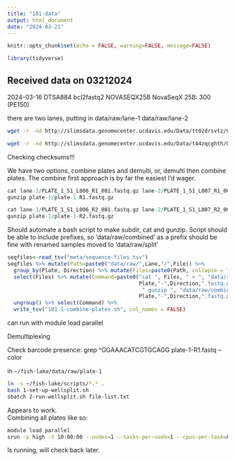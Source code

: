 ```yaml
---
title: "101-data"
output: html_document
date: "2024-03-21"
---
```


```r
knitr::opts_chunk$set(echo = FALSE, warning=FALSE, message=FALSE)
```

```r
library(tidyverse)
```

## Received data on 03212024

2024-03-16	DTSA884	bcl2fastq2	NOVASEQX25B	NovaSeqX 25B: 300 (PE150)    

there are two lanes, putting in data/raw/lane-1 data/raw/lane-2    

```sh
wget -r -nd http://slimsdata.genomecenter.ucdavis.edu/Data/tt02drsvtz/Un_DTSA886/Project_AFSP_TUI_CHUB_RAD_L1/ .

wget -r -nd http://slimsdata.genomecenter.ucdavis.edu/Data/t44zqcghth/Un_DTSA886/Project_AFSP_TUI_CHUB_RAD_L2/ .
```


Checking checksums!!!     

We have two options, combine plates and demulti, or, demulti then combine plates. The combine first approach is by far the easiest I'd wager.

```r
cat lane-1/PLATE_1_S1_L006_R1_001.fastq.gz lane-2/PLATE_1_S1_L007_R1_001.fastq.gz > plate-1/plate-1-R1.fastq.gz
gunzip plate-1/plate-1-R1.fastq.gz

cat lane-1/PLATE_1_S1_L006_R2_001.fastq.gz lane-2/PLATE_1_S1_L007_R2_001.fastq.gz > plate-1/plate-1-R2.fastq.gz
gunzip plate-1/plate-1-R2.fastq.gz
```

Should automate a bash script to make subdir, cat and gunzip. Script should be able to include prefixes, so 'data/raw/combined' as a prefix should be fine with renamed samples moved to 'data/raw/split'       

```r
seqfiles<-read_tsv("meta/sequence-files.tsv")
seqfiles %>% mutate(Path=paste0("data/raw/",Lane,"/",File)) %>%
  group_by(Plate, Direction) %>% mutate(Files=paste0(Path, collapse = " ")) %>%
  select(Files) %>% mutate(Command=paste0("cat ", Files, " > ", "data/raw/combined/",
                                          Plate,"-",Direction,".fastq.gz;",
                                           " gunzip ", "data/raw/combined/",
                                          Plate,"-",Direction,".fastq.gz;")) %>%
  ungroup() %>% select(Command) %>%
  write_tsv("101.1-combine-plates.sh", col_names = FALSE)
```

can run with module load parallel    


Demultiplexing    


Check barcode presence: grep ^GGAAACATCGTGCAGG plate-1-R1.fastq --color

in `~/fish-lake/data/raw/plate-1`     
```sh
ln -s ~/fish-lake/scripts/*.* .
bash 1-set-up-wellsplit.sh
sbatch 2-run-wellsplit.sh file-list.txt
```

Appears to work.     
Combining all plates like so:     

```sh
module load parallel
srun -p high -t 10:00:00 --nodes=1 --tasks-per-node=1 --cpus-per-task=8 parallel -j 8 < 101.1-combine-plates.sh
```
Is running, will check back later.    
